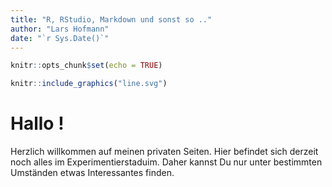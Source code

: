 ```yaml
---
title: "R, RStudio, Markdown und sonst so .."
author: "Lars Hofmann"
date: "`r Sys.Date()`"
---
```


```r
knitr::opts_chunk$set(echo = TRUE)
```

```r
knitr::include_graphics("line.svg")
```

# Hallo !

Herzlich willkommen auf meinen privaten Seiten. Hier befindet sich derzeit noch alles im Experimentierstaduim. Daher kannst Du nur unter bestimmten Umständen etwas Interessantes finden.

